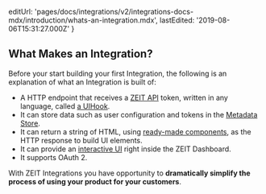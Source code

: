   editUrl:
    'pages/docs/integrations/v2/integrations-docs-mdx/introduction/whats-an-integration.mdx',
  lastEdited: '2019-08-06T15:31:27.000Z'
}

## What Makes an Integration?

Before your start building your first Integration, the following is an explanation of what an Integration is built of:

- A HTTP endpoint that receives a [ZEIT API](/docs/api) token, written in any language, called [a UIHook](/docs/integrations#understanding-uihooks).
- It can store data such as user configuration and tokens in the [Metadata Store](#using-the-metadata-store).
- It can return a string of HTML, using [ready-made components](#component-catalog), as the HTTP response to build UI elements.
- It can provide an [interactive UI](#creating-user-interfaces) right inside the ZEIT Dashboard.
- It supports OAuth 2.

With ZEIT Integrations you have opportunity to **dramatically simplify the process of using your product for your customers**.
